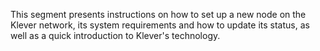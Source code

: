 This segment presents instructions on how to set up a new node on the Klever network, its system requirements and  how to update its status, as well as a quick introduction to Klever's technology.

